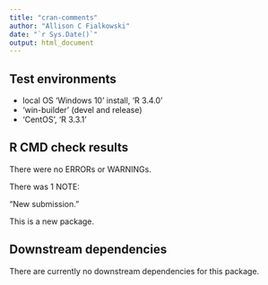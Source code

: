```yaml
---
title: "cran-comments"
author: "Allison C Fialkowski"
date: "`r Sys.Date()`"
output: html_document
---
```


## Test environments
* local OS 'Windows 10' install, 'R 3.4.0'
* 'win-builder' (devel and release)
* 'CentOS', 'R 3.3.1'

## R CMD check results
There were no ERRORs or WARNINGs.  

There was 1 NOTE:

"New submission."

This is a new package.

## Downstream dependencies
There are currently no downstream dependencies for this package.
